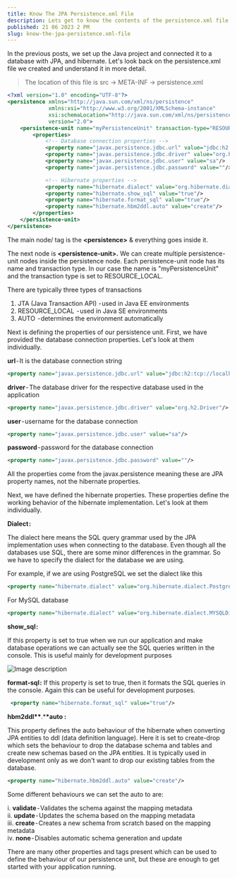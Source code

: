 ```yaml
---
title: Know The JPA Persistence.xml File
description: Lets get to know the contents of the persistence.xml file
published: 21 06 2023 2 PM
slug: know-the-jpa-persistence.xml-file
---
```


In the previous posts, we set up the Java project and connected it to a database with JPA, and hibernate. Let's look back on the persistence.xml file we created and understand it in more detail.

> The location of this file is src -> META-INF -> persistence.xml

```XML
<?xml version="1.0" encoding="UTF-8"?>
<persistence xmlns="http://java.sun.com/xml/ns/persistence"
             xmlns:xsi="http://www.w3.org/2001/XMLSchema-instance"
             xsi:schemaLocation="http://java.sun.com/xml/ns/persistence http://java.sun.com/xml/ns/persistence/persistence_2_0.xsd"
             version="2.0">
    <persistence-unit name="myPersistenceUnit" transaction-type="RESOURCE_LOCAL">
        <properties>
            <!-- Database connection properties -->
            <property name="javax.persistence.jdbc.url" value="jdbc:h2:tcp://localhost/~/test"/>
            <property name="javax.persistence.jdbc.driver" value="org.h2.Driver"/>
            <property name="javax.persistence.jdbc.user" value="sa"/>
            <property name="javax.persistence.jdbc.password" value=""/>

            <!-- Hibernate properties -->
            <property name="hibernate.dialect" value="org.hibernate.dialect.H2Dialect"/>
            <property name="hibernate.show_sql" value="true"/>
            <property name="hibernate.format_sql" value="true"/>
            <property name="hibernate.hbm2ddl.auto" value="create"/>
        </properties>
    </persistence-unit>
</persistence>
```

The main node/ tag is the **\<persistence\>** & everything goes inside it.

The next node is **\<persistence-unit\>.** We can create multiple persistence-unit nodes inside the persistence node. Each persistence-unit node has its name and transaction type. In our case the name is "myPersistenceUnit" and the transaction type is set to RESOURCE_LOCAL.

There are typically three types of transactions

1. JTA (Java Transaction API) - used in Java EE environments
2. RESOURCE_LOCAL  - used in Java SE environments
3. AUTO  - determines the environment automatically

Next is defining the properties of our persistence unit. First, we have provided the database connection properties. Let's look at them individually.

**url** - It is the database connection string

```XML
<property name="javax.persistence.jdbc.url" value="jdbc:h2:tcp://localhost/~/test"/>
```

**driver** - The database driver for the respective database used in the application

```XML
<property name="javax.persistence.jdbc.driver" value="org.h2.Driver"/>
```

**user** - username for the database connection

```XML
<property name="javax.persistence.jdbc.user" value="sa"/>
```

**password** - password for the database connection

```XML
<property name="javax.persistence.jdbc.password" value=""/>
```

All the properties come from the javax.persistence meaning these are JPA property names, not the hibernate properties.

Next, we have defined the hibernate properties. These properties define the working behavior of the hibernate implementation. Let's look at them individually.

**Dialect :**

The dialect here means the SQL query grammar used by the JPA implementation uses when connecting to the database. Even though all the databases use SQL, there are some minor differences in the grammar. So we have to specify the dialect for the database we are using.

For example, if we are using PostgreSQL we set the dialect like this

```XML
<property name="hibernate.dialect" value="org.hibernate.dialect.PostgreSQLDialect"/>
```

For MySQL database

```XML
<property name="hibernate.dialect" value="org.hibernate.dialect.MYSQLDialect"/>
```

**show_sql :**

If this property is set to true when we run our application and make database operations we can actually see the SQL queries written in the console. This is useful mainly for development purposes

![Image description](https://dev-to-uploads.s3.amazonaws.com/uploads/articles/51ta3myffy3l6m52zoye.png)

**format-sql :**
If this property is set to true, then it formats the SQL queries in the console. Again this can be useful for development purposes.

```XML
 <property name="hibernate.format_sql" value="true"/>
```

**hbm2ddl\*\***.\***\*auto :**

This property defines the auto behaviour of the hibernate when converting JPA entities to ddl (data definition language). Here it is set to create-drop which sets the behaviour to drop the database schema and tables and create new schemas based on the JPA entities. It is typically used in development only as we don't want to drop our existing tables from the database.

```XML
<property name="hibernate.hbm2ddl.auto" value="create"/>
```

Some different behaviours we can set the auto to are:

i. **validate** - Validates the schema against the mapping metadata  
ii. **update** - Updates the schema based on the mapping metadata  
iii. **create** - Creates a new schema from scratch based on the mapping metadata  
iv. **none** - Disables automatic schema generation and update

There are many other properties and tags present which can be used to define the behaviour of our persistence unit, but these are enough to get started with your application running.

